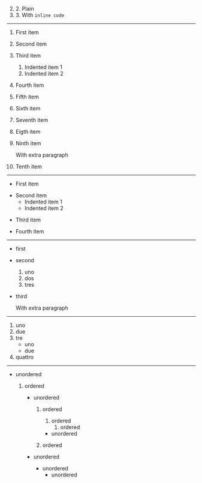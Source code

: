 2. 2\. Plain
3. 3\. With `inline code`

---

1. First item
2. Second item
3. Third item

   1. Indented item 1
   2. Indented item 2

4. Fourth item
5. Fifth item
6. Sixth item
7. Seventh item
8. Eigth item
9. Ninth item

   With extra paragraph

10. Tenth item

---

- First item

* Second item
  - Indented item 1
  - Indented item 2

- Third item

* Fourth item

---

- first
- second
  1. uno
  2. dos
  3. tres
- third

  With extra paragraph

---

1. uno
2. due
3. tre
   - uno
   - due
4. quattro

---

- unordered

  1. ordered

     - unordered

       1. ordered

          1. ordered
             1. ordered

          - unordered

       1. ordered

     - unordered
       - unordered
         - unordered
